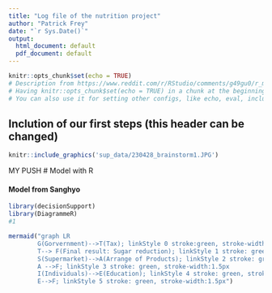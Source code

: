 ```yaml
---
title: "Log file of the nutrition project"
author: "Patrick Frey"
date: "`r Sys.Date()`"
output:
  html_document: default
  pdf_document: default
---
```

<!--please enter your names as authors--> 

```r
knitr::opts_chunk$set(echo = TRUE)
# Description from https://www.reddit.com/r/RStudio/comments/g49gu0/r_markdown_knitropts_chunksetecho_true/
# Having knitr::opts_chunk$set(echo = TRUE) in a chunk at the beginning of your document is the same of having ````{r echo = TRUE}` for all chunks.
# You can also use it for setting other configs, like echo, eval, include and others 
```

## Inclution of our first steps (this header can be changed)

```r
knitr::include_graphics('sup_data/230428_brainstorm1.JPG')
```
MY PUSH
# Model with R

#### Model from Sanghyo
```r
library(decisionSupport)
library(DiagrammeR)
#1

mermaid("graph LR
        G(Gorvernment)-->T(Tax); linkStyle 0 stroke:green, stroke-width:1.5px
        T--> F(Final result: Sugar reduction); linkStyle 1 stroke: green, stroke-width:1.5px
        S(Supermarket)-->A(Arrange of Products); linkStyle 2 stroke: green, stroke-width:1.5px
        A -->F; linkStyle 3 stroke: green, stroke-width:1.5px
        I(Individuals)-->E(Education); linkStyle 4 stroke: green, stroke-width:1.5px
        E-->F; linkStyle 5 stroke: green, stroke-width:1.5px")



```





